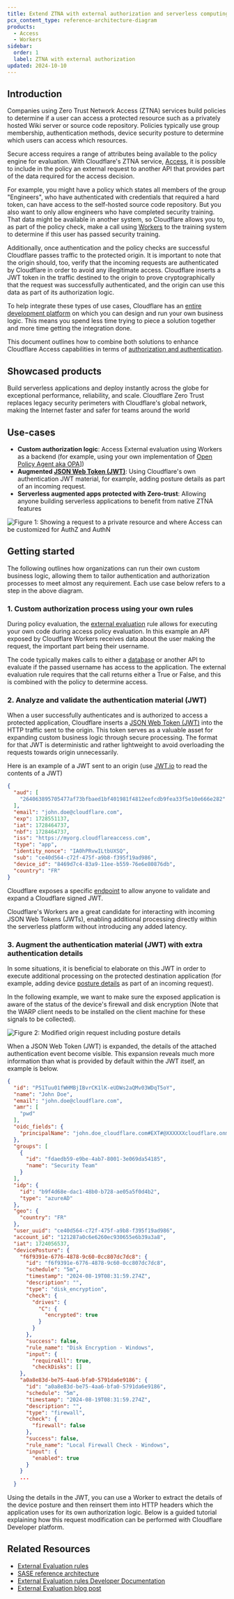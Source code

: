 ```yaml
---
title: Extend ZTNA with external authorization and serverless computing
pcx_content_type: reference-architecture-diagram
products:
  - Access
  - Workers
sidebar:
  order: 1
  label: ZTNA with external authorization
updated: 2024-10-10
---
```



## Introduction

Companies using Zero Trust Network Access (ZTNA) services build policies to determine if a user can access a protected resource such as a privately hosted Wiki server or source code repository. Policies typically use group membership, authentication methods, device security posture to determine which users can access which resources. 

Secure access requires a range of attributes being available to the policy engine for evaluation. With Cloudflare's ZTNA service, [Access](/cloudflare-one/policies/access/), it is possible to include in the policy an external request to another API that provides part of the data required for the access decision. 

For example, you might have a policy which states all members of the group "Engineers", who have authenticated with credentials that required a hard token, can have access to the self-hosted source code repository. But you also want to only allow engineers who have completed security training. That data might be available in another system, so Cloudflare allows you to, as part of the policy check, make a call using [Workers](https://workers.cloudflare.com/) to the training system to determine if this user has passed security training.

Additionally, once authentication and the policy checks are successful Cloudflare passes traffic to the protected origin. It is important to note that the origin should, too, verify that the incoming requests are authenticated by Cloudflare in order to avoid any illegitimate access. Cloudflare inserts a JWT token in the traffic destined to the origin to prove cryptographically that the request was successfully authenticated, and the origin can use this data as part of its authorization logic.

To help integrate these types of use cases, Cloudflare has an [entire development platform](/workers/) on which you can design and run your own business logic. This means you spend less time trying to piece a solution together and more time getting the integration done.

This document outlines how to combine both solutions to enhance Cloudflare Access capabilities in terms of [authorization and authentication](https://www.cloudflare.com/learning/access-management/what-is-access-control/).

## Showcased products

<RelatedProduct header="Workers" href="/workers/" product="workers">
    Build serverless applications and deploy instantly across the globe for exceptional performance, reliability, and scale.
</RelatedProduct>

<RelatedProduct header="Access" href="/cloudflare-one/" product="cloudflare-one">
    Cloudflare Zero Trust replaces legacy security perimeters with Cloudflare's global network, making the Internet faster and safer for teams around the world
</RelatedProduct>

## Use-cases

- **Custom authorization logic**: Access External evaluation using Workers as a backend (for example, using your own implementation of [Open Policy Agent aka OPA](https://www.openpolicyagent.org/integrations/cloudflare-worker/)])
- **Augmented [JSON Web Token (JWT)](/cloudflare-one/identity/authorization-cookie/validating-json/)**: Using Cloudflare's own authentication JWT material, for example, adding posture details as part of an incoming request.
- **Serverless augmented apps protected with Zero-trust**: Allowing anyone building serverless applications to benefit from native ZTNA features



![Figure 1: Showing a request to a private resource and where  Access can be customized for AuthZ and AuthN](~/assets/images/reference-architecture/augment-access-with-serverless/diagram1.svg "Figure 1: Showing a request to a private resource and where  Access can be customized for AuthZ and AuthN")

## Getting started

The following outlines how organizations can run their own custom business logic, allowing them to tailor authentication and authorization processes to meet almost any requirement. Each use case below refers to a step in the above diagram.

### 1. Custom authorization process using your own rules

During policy evaluation, the [external evaluation](/cloudflare-one/policies/access/external-evaluation/) rule allows for executing your own code during access policy evaluation. In this example an API exposed by Cloudflare Workers receives data about the user making the request, the important part being their username.

The code typically makes calls to either a [database](/d1/) or another API to evaluate if the passed username has access to the application. The external evaluation rule requires that the call returns either a True or False, and this is combined with the policy to determine access.

<LinkCard
    title="Learn more"
    description="External authorization with Clouflare's external evaluation functionality"
    href="/cloudflare-one/policies/access/external-evaluation/"
/>

### 2. Analyze and validate the authentication material (JWT)

When a user successfully authenticates and is authorized to access a protected application, Cloudflare inserts a [JSON Web Token (JWT)](/cloudflare-one/identity/authorization-cookie/validating-json/) into the HTTP traffic sent to the origin. This token serves as a valuable asset for expanding custom business logic through secure processing. The format for that JWT is deterministic and rather lightweight to avoid overloading the requests towards origin unnecessarily. 

Here is an example of a JWT sent to an origin (use [JWT.io](http://jwt.io) to read the contents of a JWT)


```json title="JWT content"
{
  "aud": [
    "264063895705477af73bfbaed1bf401981f4812eefcdb9fea33f5e10e666e282"
  ],
  "email": "john.doe@cloudflare.com",
  "exp": 1728551137,
  "iat": 1728464737,
  "nbf": 1728464737,
  "iss": "https://myorg.cloudflareaccess.com",
  "type": "app",
  "identity_nonce": "IA0hPRvwILtbUXSQ",
  "sub": "ce40d564-c72f-475f-a9b8-f395f19ad986",
  "device_id": "8469d7c4-83a9-11ee-b559-76e6e80876db",
  "country": "FR"
}
```

Cloudflare exposes a specific [endpoint](/cloudflare-one/identity/authorization-cookie/validating-json/#_top) to allow anyone to validate and expand a Cloudflare signed JWT.

Cloudflare's Workers are a great candidate for interacting with incoming JSON Web Tokens (JWTs), enabling additional processing directly within the serverless platform without introducing any added latency.


<LinkCard
    title="Learn more"
    description="How to validate and visualize Cloudflare Access JWTs"
    href="/cloudflare-one/identity/authorization-cookie/application-token/#user-identity"
/>

### 3. Augment the authentication material (JWT) with extra authentication details

In some situations, it is beneficial to elaborate on this JWT in order to execute additional processing on the protected destination application (for example, adding device [posture details](/cloudflare-one/identity/devices/) as part of an incoming request).

In the following example, we want to make sure the exposed application is aware of the  status of the device's firewall and disk encryption (Note that the WARP client needs to be installed on the client machine for these signals to be collected).

![Figure 2: Modified origin request including posture details](~/assets/images/reference-architecture/augment-access-with-serverless/diagram2.svg "Figure 2: Modified origin request including posture details")

When a JSON Web Token (JWT) is expanded, the details of the attached authentication event become visible. This expansion reveals much more information than what is provided by default within the JWT itself, an example is below.

```json title="Expanded JWT"
{
  "id": "P51Tuu01fWHMBjIBvrCK1lK-eUDWs2aQMv03WDqT5oY",
  "name": "John Doe",
  "email": "john.doe@cloudflare.com",
  "amr": [
    "pwd"
  ],
  "oidc_fields": {
    "principalName": "john.doe_cloudflare.com#EXT#@XXXXXXcloudflare.onmicrosoft.com"
  },
  "groups": [
    {
      "id": "fdaedb59-e9be-4ab7-8001-3e069da54185",
      "name": "Security Team"
    }
  ],
  "idp": {
    "id": "b9f4d68e-dac1-48b0-b728-ae05a5f0d4b2",
    "type": "azureAD"
  },
  "geo": {
    "country": "FR"
  },
  "user_uuid": "ce40d564-c72f-475f-a9b8-f395f19ad986",
  "account_id": "121287a0c6e6260ec930655e6b39a3a8",
  "iat": 1724056537,
  "devicePosture": {
    "f6f9391e-6776-4878-9c60-0cc807dc7dc8": {
      "id": "f6f9391e-6776-4878-9c60-0cc807dc7dc8",
      "schedule": "5m",
      "timestamp": "2024-08-19T08:31:59.274Z",
      "description": "",
      "type": "disk_encryption",
      "check": {
        "drives": {
          "C": {
            "encrypted": true
          }
        }
      },
      "success": false,
      "rule_name": "Disk Encryption - Windows",
      "input": {
        "requireAll": true,
        "checkDisks": []
    },
    "a0a8e83d-be75-4aa6-bfa0-5791da6e9186": {
      "id": "a0a8e83d-be75-4aa6-bfa0-5791da6e9186",
      "schedule": "5m",
      "timestamp": "2024-08-19T08:31:59.274Z",
      "description": "",
      "type": "firewall",
      "check": {
        "firewall": false
      },
      "success": false,
      "rule_name": "Local Firewall Check - Windows",
      "input": {
        "enabled": true
      }
    }
    ...
  }
```

Using the details in the JWT, you can use a Worker to extract the details of the device posture and then reinsert them into HTTP headers which the application uses for its own authorization logic. Below is a guided tutorial explaining how this request modification can be performed with Cloudflare Developer platform.

<LinkCard
    title="Tutorial"
    description="How to augment Cloudflare Access JWT with Cloudflare's Workers"
    href="/cloudflare-one/tutorials/extend-sso-with-workers"
/>

## Related Resources

- [External Evaluation rules](/cloudflare-one/policies/access/external-evaluation/)
- [SASE reference architecture](/reference-architecture/architectures/sase/)
- [External Evaluation rules Developer Documentation](/cloudflare-one/policies/access/external-evaluation/)
- [External Evaluation blog post](https://blog.cloudflare.com/access-external-validation-rules/)
